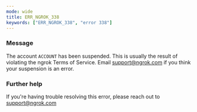 ```yaml
---
mode: wide
title: ERR_NGROK_338
keywords: ["ERR_NGROK_338", "error 338"]
---
```


### Message

The account `ACCOUNT` has been suspended.
This is usually the result of violating the ngrok Terms of Service.
Email support@ngrok.com if you think your suspension is an error.

### Further help

If you're having trouble resolving this error, please reach out to [support@ngrok.com](mailto:support@ngrok.com?subject=Help%20with%20ERR_NGROK_338)
